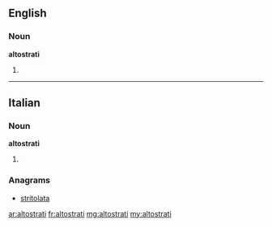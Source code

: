 ==English==

===Noun===
'''altostrati'''

# {{plural of|altostratus}}

----

==Italian==

===Noun===
'''altostrati''' {{m}}

# {{plural of|altostrato|lang=it}}

===Anagrams===
* [[stritolata#Italian|stritolata]]

[[ar:altostrati]]
[[fr:altostrati]]
[[mg:altostrati]]
[[my:altostrati]]
